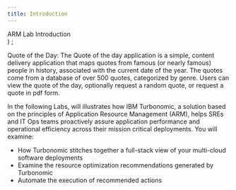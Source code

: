 ```yaml
---
title: Introduction
---
```

  <span>
    ARM Lab Introduction <br />
  </span>
)
;


Quote of the Day: The Quote of the day application is a simple, content delivery application that maps quotes from famous (or nearly famous) people in history, associated with the current date of the year. The quotes come from a database of over 500 quotes, categorized by genre. Users can view the quote of the day, optionally request a random quote, or request a quote in pdf form.

In the following Labs, will illustrates how IBM Turbonomic, a solution based on the principles of Application Resource Management (ARM), helps SREs and IT Ops teams proactively assure application performance and operational efficiency across their mission critical deployments. You will examine:

 - How Turbonomic stitches together a full-stack view of your multi-cloud software deployments
 - Examine the resource optimization recommendations generated by Turbonomic
 - Automate the execution of recommended actions
